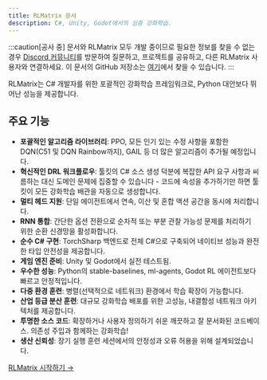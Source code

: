 ```yaml
---
title: RLMatrix 문서
description: C#, Unity, Godot에서의 심층 강화학습.
---
```


:::caution[공사 중]
문서와 RLMatrix 모두 개발 중이므로 필요한 정보를 찾을 수 없는 경우 [Discord 커뮤니티](https://discord.gg/ppgr44rBHn)를 방문하여 질문하고, 프로젝트를 공유하고, 다른 RLMatrix 사용자와 연결하세요.
이 문서의 GitHub 저장소는 [여기](https://github.com/asieradzk/RLMatrixDocumentation)에서 찾을 수 있습니다.
:::

RLMatrix는 C# 개발자를 위한 포괄적인 강화학습 프레임워크로, Python 대안보다 뛰어난 성능을 제공합니다.

## 주요 기능

- **포괄적인 알고리즘 라이브러리**: PPO, 모든 인기 있는 수정 사항을 포함한 DQN(C51 및 DQN Rainbow까지), GAIL 등 더 많은 알고리즘이 추가될 예정입니다.
- **혁신적인 DRL 워크플로우**: 툴킷의 C# 소스 생성 덕분에 복잡한 API 요구 사항과 씨름하는 대신 도메인 문제에 집중할 수 있습니다 - 코드에 속성을 추가하기만 하면 툴킷이 모든 강화학습 배관을 자동으로 생성합니다.
- **멀티 헤드 지원**: 단일 에이전트에서 연속, 이산 및 혼합 액션 공간을 동시에 처리합니다.
- **RNN 통합**: 간단한 옵션 전환으로 순차적 또는 부분 관찰 가능성 문제를 처리하기 위한 순환 신경망을 활성화합니다.
- **순수 C# 구현**: TorchSharp 백엔드로 전체 C#으로 구축되어 네이티브 성능과 완전한 타입 안전성을 제공합니다.
- **게임 엔진 준비**: Unity 및 Godot에서 실전 테스트됨.
- **우수한 성능**: Python의 stable-baselines, ml-agents, Godot RL 에이전트보다 빠르고 안정적입니다.
- **다중 환경 훈련**: 병렬(선택적으로 네트워크) 환경에서 학습 확장이 가능합니다.
- **산업 등급 분산 훈련**: 대규모 강화학습 배포를 위한 고성능, 내결함성 네트워크 아키텍처를 제공합니다.
- **투명한 소스 코드**: 확장하거나 사용자 정의하기 쉬운 깨끗하고 잘 문서화된 코드베이스. 의존성 주입과 함께하는 강화학습!
- **생산 신뢰성**: 장기 실행 훈련 세션에서의 안정성과 오류 허용을 위해 설계되었습니다.

[RLMatrix 시작하기 →](/beginner/gettingstarted/)
